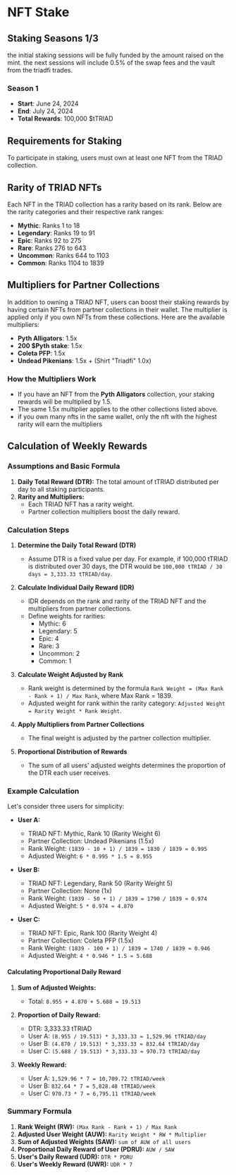 

<HeroPattern />

# NFT Stake

## Staking Seasons 1/3

the initial staking sessions will be fully funded by the amount raised on the mint. the next sessions will include 0.5% of the swap fees and the vault from the triadfi trades.

### Season 1

- **Start**: June 24, 2024
- **End**: July 24, 2024
- **Total Rewards**: 100,000 $tTRIAD

## Requirements for Staking

To participate in staking, users must own at least one NFT from the TRIAD collection.

## Rarity of TRIAD NFTs

Each NFT in the TRIAD collection has a rarity based on its rank. Below are the rarity categories and their respective rank ranges:

- **Mythic**: Ranks 1 to 18
- **Legendary**: Ranks 19 to 91
- **Epic**: Ranks 92 to 275
- **Rare**: Ranks 276 to 643
- **Uncommon**: Ranks 644 to 1103
- **Common**: Ranks 1104 to 1839

## Multipliers for Partner Collections

In addition to owning a TRIAD NFT, users can boost their staking rewards by having certain NFTs from partner collections in their wallet. The multiplier is applied only if you own NFTs from these collections. Here are the available multipliers:

- **Pyth Alligators**: 1.5x
- **200 $Pyth stake**: 1.5x
- **Coleta PFP**: 1.5x
- **Undead Pikenians**: 1.5x + (Shirt "Triadfi" 1.0x)

### How the Multipliers Work

- If you have an NFT from the **Pyth Alligators** collection, your staking rewards will be multiplied by 1.5.
- The same 1.5x multiplier applies to the other collections listed above.
- if you own many nfts in the same wallet, only the nft with the highest rarity will earn the multipliers

## Calculation of Weekly Rewards

### Assumptions and Basic Formula

1. **Daily Total Reward (DTR):** The total amount of tTRIAD distributed per day to all staking participants.
2. **Rarity and Multipliers:**
   - Each TRIAD NFT has a rarity weight.
   - Partner collection multipliers boost the daily reward.

### Calculation Steps

1. **Determine the Daily Total Reward (DTR)**

   - Assume DTR is a fixed value per day. For example, if 100,000 tTRIAD is distributed over 30 days, the DTR would be `100,000 tTRIAD / 30 days = 3,333.33 tTRIAD/day`.

2. **Calculate Individual Daily Reward (IDR)**

   - IDR depends on the rank and rarity of the TRIAD NFT and the multipliers from partner collections.
   - Define weights for rarities:
     - Mythic: 6
     - Legendary: 5
     - Epic: 4
     - Rare: 3
     - Uncommon: 2
     - Common: 1

3. **Calculate Weight Adjusted by Rank**

   - Rank weight is determined by the formula `Rank Weight = (Max Rank - Rank + 1) / Max Rank`, where Max Rank = 1839.
   - Adjusted weight for rank within the rarity category: `Adjusted Weight = Rarity Weight * Rank Weight`.

4. **Apply Multipliers from Partner Collections**

   - The final weight is adjusted by the partner collection multiplier.

5. **Proportional Distribution of Rewards**
   - The sum of all users' adjusted weights determines the proportion of the DTR each user receives.

### Example Calculation

Let's consider three users for simplicity:

- **User A:**

  - TRIAD NFT: Mythic, Rank 10 (Rarity Weight 6)
  - Partner Collection: Undead Pikenians (1.5x)
  - Rank Weight: `(1839 - 10 + 1) / 1839 = 1830 / 1839 ≈ 0.995`
  - Adjusted Weight: `6 * 0.995 * 1.5 ≈ 8.955`

- **User B:**

  - TRIAD NFT: Legendary, Rank 50 (Rarity Weight 5)
  - Partner Collection: None (1x)
  - Rank Weight: `(1839 - 50 + 1) / 1839 = 1790 / 1839 ≈ 0.974`
  - Adjusted Weight: `5 * 0.974 ≈ 4.870`

- **User C:**
  - TRIAD NFT: Epic, Rank 100 (Rarity Weight 4)
  - Partner Collection: Coleta PFP (1.5x)
  - Rank Weight: `(1839 - 100 + 1) / 1839 = 1740 / 1839 ≈ 0.946`
  - Adjusted Weight: `4 * 0.946 * 1.5 ≈ 5.688`

#### Calculating Proportional Daily Reward

1. **Sum of Adjusted Weights:**

   - Total: `8.955 + 4.870 + 5.688 ≈ 19.513`

2. **Proportion of Daily Reward:**

   - DTR: 3,333.33 tTRIAD
   - User A: `(8.955 / 19.513) * 3,333.33 ≈ 1,529.96 tTRIAD/day`
   - User B: `(4.870 / 19.513) * 3,333.33 ≈ 832.64 tTRIAD/day`
   - User C: `(5.688 / 19.513) * 3,333.33 ≈ 970.73 tTRIAD/day`

3. **Weekly Reward:**
   - User A: `1,529.96 * 7 = 10,709.72 tTRIAD/week`
   - User B: `832.64 * 7 = 5,828.48 tTRIAD/week`
   - User C: `970.73 * 7 = 6,795.11 tTRIAD/week`

### Summary Formula

1. **Rank Weight (RW):** `(Max Rank - Rank + 1) / Max Rank`
2. **Adjusted User Weight (AUW):** `Rarity Weight * RW * Multiplier`
3. **Sum of Adjusted Weights (SAW):** `sum of AUW of all users`
4. **Proportional Daily Reward of User (PDRU):** `AUW / SAW`
5. **User's Daily Reward (UDR):** `DTR * PDRU`
6. **User's Weekly Reward (UWR):** `UDR * 7`

